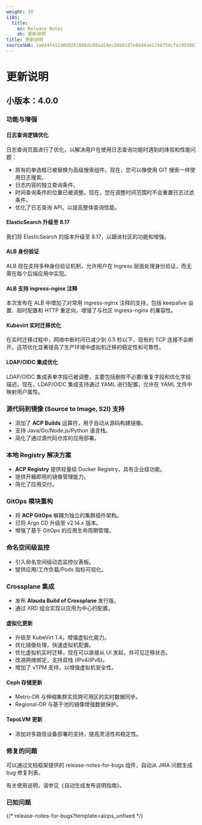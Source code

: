 ```yaml
---
weight: 10
i18n:
  title:
    en: Release Notes
    zh: 更新说明
title: 更新说明
sourceSHA: 1a844f412a06026168bdc88aa54ec2bb0187e04d4ae1744759cfac9930614a2f
---
```


# 更新说明

## 小版本：4.0.0

### 功能与增强

#### 日志查询逻辑优化

日志查询页面进行了优化，以解决用户在使用日志查询功能时遇到的体验和性能问题：

- 原有的单选框已被替换为高级搜索组件。现在，您可以像使用 GIT 搜索一样使用日志搜索。
- 日志内容的独立查询条件。
- 时间查询条件的位置已被调整。现在，您在调整时间范围时不会重置日志过滤条件。
- 优化了日志查询 API，以提高整体查询性能。

#### ElasticSearch 升级至 8.17

我们将 ElasticSearch 的版本升级至 8.17，以跟进社区的功能和增强。

#### ALB 身份验证

ALB 现在支持多种身份验证机制，允许用户在 Ingress 层面处理身份验证，而无需在每个后端应用中实现。

#### ALB 支持 ingress-nginx 注释

本次发布在 ALB 中增加了对常用 ingress-nginx 注释的支持，包括 keepalive 设置、超时配置和 HTTP 重定向，增强了与社区 ingress-nginx 的兼容性。

#### Kubevirt 实时迁移优化

在实时迁移过程中，网络中断时间已减少到 0.5 秒以下，现有的 TCP 连接不会断开。这项优化显著提高了生产环境中虚拟机迁移的稳定性和可靠性。

#### LDAP/OIDC 集成优化

LDAP/OIDC 集成表单字段已被调整，主要包括删除不必要/重复字段和优化字段描述。现在，LDAP/OIDC 集成支持通过 YAML 进行配置，允许在 YAML 文件中映射用户属性。

### 源代码到镜像 (Source to Image, S2I) 支持

- 添加了 **ACP Builds** 运算符，用于自动从源码构建镜像。
- 支持 Java/Go/Node.js/Python 语言栈。
- 简化了通过源代码仓库的应用部署。

### 本地 Registry 解决方案

- **ACP Registry** 提供轻量级 Docker Registry，具有企业级功能。
- 提供开箱即用的镜像管理能力。
- 简化了应用交付。

### GitOps 模块重构

- 将 **ACP GitOps** 解耦为独立的集群插件架构。
- 已将 Argo CD 升级至 v2.14.x 版本。
- 增强了基于 GitOps 的应用生命周期管理。

### 命名空间级监控

- 引入命名空间级动态监控仪表板。
- 提供应用/工作负载/Pods 指标可视化。

### Crossplane 集成

- 发布 **Alauda Build of Crossplane** 发行版。
- 通过 XRD 组合实现以应用为中心的配置。

#### 虚拟化更新

- 升级至 KubeVirt 1.4，增强虚拟化能力。
- 优化镜像处理，快速虚拟机配置。
- 优化虚拟机实时迁移，现在可以直接从 UI 发起，并可见迁移状态。
- 改进网络绑定，支持双栈 (IPv4/IPv6)。
- 增加了 vTPM 支持，以增强虚拟机安全性。

#### Ceph 存储更新

- Metro-DR 与伸缩集群实现跨可用区的实时数据同步。
- Regional-DR 与基于池的镜像增强数据保护。

#### TopoLVM 更新

- 添加对多路径设备部署的支持，提高灵活性和稳定性。

### 修复的问题

可以通过文档框架提供的 release-notes-for-bugs 组件，自动从 JIRA 问题生成 bug 修复列表。

有关使用说明，请参见《自动生成发布说明指南》。

### 已知问题

{/* release-notes-for-bugs?template=aiops_unfixed */}
